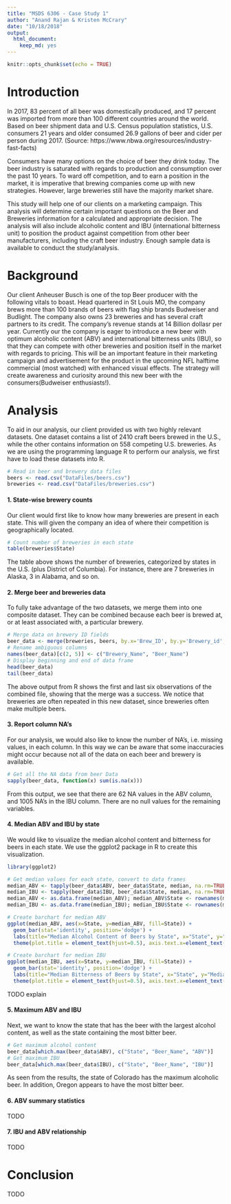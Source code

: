 ```yaml
---
title: "MSDS 6306 - Case Study 1"
author: "Anand Rajan & Kristen McCrary"
date: "10/18/2018"
output: 
  html_document:
    keep_md: yes
---
```


```r
knitr::opts_chunk$set(echo = TRUE)
```
# Introduction

In 2017, 83 percent of all beer was domestically produced, and 17 percent was imported from more than 100 different countries around the world. Based on beer shipment data and U.S. Census population statistics, U.S. consumers 21 years and older consumed 26.9 gallons of beer and cider per person during 2017. (Source: https://www.nbwa.org/resources/industry-fast-facts)

Consumers have many options on the choice of beer they drink today. The beer industry is saturated with regards to production and consumption over the past 10 years. To ward off competition, and to earn a position in the market, it is imperative that brewing companies come up with new strategies. However, large breweries still have the majority market share.

This study will help one of our clients on a marketing campaign. This analysis will determine certain important questions on the Beer and Breweries information for a calculated and appropriate decision. The analysis will also include alcoholic content and IBU (international bitterness unit) to position the product against competition from other beer manufacturers, including the craft beer industry. Enough sample data is available to conduct the study/analysis.

# Background

Our client Anheuser Busch is one of the top Beer producer with the following vitals to boast. 
Head quartered in St Louis MO, the company brews more than 100 brands of beers with flag ship brands Budweiser and Budlight.
The company also owns 23 breweries and has several craft partners to its credit. The company's revenue stands at 14 Billion dollasr per year.
Currently our the company is eager to introduce a new beer with optimum alcoholic content (ABV) and international bitterness units (IBU), so that they can compete with other breweries and position itself in the market with regards to pricing. This will be an important feature in their marketing campaign and advertisement for the product in the upcoming NFL halftime commercial (most watched) with enhanced visual effects. The strategy will create awareness and curiosity around this new beer with the consumers(Budweiser enthusiasts!). 

# Analysis

To aid in our analysis, our client provided us with two highly relevant datasets. One dataset contains a list of 2410 craft beers brewed in the U.S., while the other contains information on 558 competing U.S. breweries. As we are using the programming language R to perform our analysis, we first have to load these datasets into R.

```r
# Read in beer and brewery data files
beers <- read.csv("DataFiles/beers.csv")
breweries <- read.csv("DataFiles/breweries.csv")
```

#### 1. State-wise brewery counts

Our client would first like to know how many breweries are present in each state. This will given the company an idea of where their competition is geographically located.

```r
# Count number of breweries in each state
table(breweries$State)
```

The table above shows the number of breweries, categorized by states in the U.S. (plus District of Columbia). For instance, there are 7 breweries in Alaska, 3 in Alabama, and so on.

#### 2. Merge beer and breweries data

To fully take advantage of the two datasets, we merge them into one composite dataset. They can be combined because each beer is brewed at, or at least associated with, a particular brewery.

```r
# Merge data on brewery ID fields
beer_data <- merge(breweries, beers, by.x='Brew_ID', by.y='Brewery_id', all=TRUE)
# Rename ambiguous columns
names(beer_data)[c(2, 5)] <- c("Brewery_Name", "Beer_Name")
# Display beginning and end of data frame
head(beer_data)
tail(beer_data)
```

The above output from R shows the first and last six observations of the combined file, showing that the merge was a success. We notice that breweries are often repeated in this new dataset, since breweries often make multiple beers. 

#### 3. Report column NA's

For our analysis, we would also like to know the number of NA's, i.e. missing values, in each column. In this way we can be aware that some inaccuracies might occur because not all of the data on each beer and brewery is available.

```r
# Get all the NA data from beer Data
sapply(beer_data, function(x) sum(is.na(x)))
```

From this output, we see that there are 62 NA values in the ABV column, and 1005 NA's in the IBU column. There are no null values for the remaining variables.

#### 4. Median ABV and IBU by state

We would like to visualize the median alcohol content and bitterness for beers in each state. We use the ggplot2 package in R to create this visualization.

```r
library(ggplot2)
```
```r
# Get median values for each state, convert to data frames
median_ABV <- tapply(beer_data$ABV, beer_data$State, median, na.rm=TRUE)
median_IBU <- tapply(beer_data$IBU, beer_data$State, median, na.rm=TRUE)
median_ABV <- as.data.frame(median_ABV); median_ABV$State <- rownames(median_ABV)
median_IBU <- as.data.frame(median_IBU); median_IBU$State <- rownames(median_IBU)

# Create barchart for median ABV
ggplot(median_ABV, aes(x=State, y=median_ABV, fill=State)) +
  geom_bar(stat='identity', position='dodge') +
  labs(title="Median Alcohol Content of Beers by State", x="State", y="Median ABV") +
  theme(plot.title = element_text(hjust=0.5), axis.text.x=element_text(angle=90, size=7), legend.position="none")

# Create barchart for median IBU
ggplot(median_IBU, aes(x=State, y=median_IBU, fill=State)) +
  geom_bar(stat='identity', position='dodge') +
  labs(title="Median Bitterness of Beers by State", x="State", y="Median IBU") +
  theme(plot.title = element_text(hjust=0.5), axis.text.x=element_text(angle=90, size=7), legend.position="none")
```

TODO explain

#### 5. Maximum ABV and IBU

Next, we want to know the state that has the beer with the largest alcohol content, as well as the state containing the most bitter beer.

```r
# Get maximum alcohol content
beer_data[which.max(beer_data$ABV), c("State", "Beer_Name", "ABV")]
# Get maximum IBU
beer_data[which.max(beer_data$IBU), c("State", "Beer_Name", "IBU")]
```

As seen from the results, the state of Colorado has the maximum alcoholic beer. In addition, Oregon appears to have the most bitter beer.

#### 6. ABV summary statistics

TODO

#### 7. IBU and ABV relationship

TODO

# Conclusion

TODO
